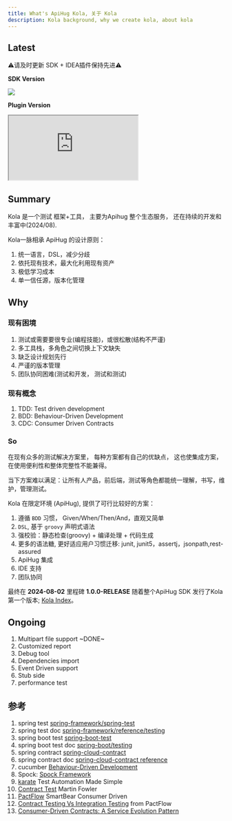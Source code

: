 ```yaml
---
title: What's ApiHug Kola, 关于 Kola
description: Kola background, why we create kola, about kola
---
```


## Latest

⚠️请及时更新 SDK + IDEA插件保持先进⚠️

**SDK Version**

<a target="_blank" href="https://search.maven.org/artifact/com.apihug/it-bom"><img
  src="https://img.shields.io/maven-central/v/com.apihug/it-bom.svg?label=Maven%20Central"/></a>

**Plugin Version**

<div>
  <iframe
    src="https://plugins.jetbrains.com/embeddable/install/23534"
    border="0"
    height={'48px'}
    allow="accelerometer; autoplay; clipboard-write; encrypted-media; gyroscope; picture-in-picture"
    allowFullScreen
  ></iframe>
</div>

## Summary

Kola 是一个测试 框架+工具， 主要为Apihug 整个生态服务， 还在持续的开发和丰富中(2024/08).

Kola一脉相承 ApiHug 的设计原则：

1. 统一语言，DSL，减少分歧
2. 依托现有技术，最大化利用现有资产
3. 极低学习成本
4. 单一信任源，版本化管理

## Why

### 现有困境

1. 测试或需要要很专业(编程技能)，或很松散(结构不严谨)
2. 多工具栈，多角色之间切换上下文缺失
3. 缺乏设计规划先行
4. 严谨的版本管理
5. 团队协同困难(测试和开发， 测试和测试)


### 现有概念

1. TDD: Test driven development
2. BDD: Behaviour-Driven Development
3. CDC: Consumer Driven Contracts

### So

在现有众多的测试解决方案里， 每种方案都有自己的优缺点， 这也使集成方案，在使用便利性和整体完整性不能兼得。 

当下方案难以满足：让所有人产品，前后端，测试等角色都能统一理解，书写，维护，管理测试。 

Kola 在限定环境 (ApiHug), 提供了可行比较好的方案：

1. 遵循 `BDD` 习惯， Given/When/Then/And，直观又简单
2. `DSL`, 基于 `groovy` 声明式语法
3. 强校验：静态检查(groovy) + 编译处理 + 代码生成 
4. 更多的语法糖, 更好适应用户习惯迁移: junit, junit5，assertj，jsonpath,rest-assured
5. ApiHug 集成
6. IDE 支持
7. 团队协同

最终在 **2024-08-02** 里程碑 **1.0.0-RELEASE**  随着整个ApiHug SDK 发行了Kola 第一个版本; [Kola Index](/zhCN-docs/kola)。

## Ongoing

1. Multipart file support ~DONE~
2. Customized report
3. Debug tool
4. Dependencies import
5. Event Driven support
6. Stub side
7. performance test


## 参考

1. spring test [spring-framework/spring-test](https://github.com/spring-projects/spring-framework/tree/main/spring-test)
2. spring test doc [spring-framework/reference/testing](https://docs.spring.io/spring-framework/reference/testing.html)
3. spring boot test [spring-boot-test](https://github.com/spring-projects/spring-boot/tree/main/spring-boot-project/spring-boot-test)
4. spring boot test doc [spring-boot/testing](https://docs.spring.io/spring-boot/reference/testing/index.html)
5. spring contract [spring-cloud-contract](https://github.com/spring-cloud/spring-cloud-contract)
6. spring contract doc [spring-cloud-contract reference](https://docs.spring.io/spring-cloud-contract/reference/)
7. cucumber [Behaviour-Driven Development](https://cucumber.io/docs/bdd/)
8. Spock: [Spock Framework](https://spockframework.org/)
9. [karate](https://karatelabs.github.io/karate/) Test Automation Made Simple
10. [Contract Test](https://martinfowler.com/bliki/ContractTest.html) Martin Fowler
11. [PactFlow](https://pactflow.io/) SmartBear Consumer Driven
12. [Contract Testing Vs Integration Testing](https://pactflow.io/blog/contract-testing-vs-integration-testing/) from PactFlow
13. [Consumer-Driven Contracts: A Service Evolution Pattern](https://martinfowler.com/articles/consumerDrivenContracts.html)

